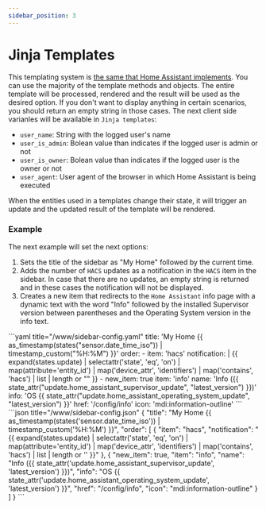 ```yaml
---
sidebar_position: 3
---
```



# Jinja Templates

This templating system is [the same that Home Assistant implements](https://www.home-assistant.io/docs/configuration/templating). You can use the majority of the template methods and objects. The entire template will be processed, rendered and the result will be used as the desired option. If you don't want to display anything in certain scenarios, you should return an empty string in those cases. The next client side varianles will be available in `Jinja templates`:

* `user_name`: String with the logged user's name
* `user_is_admin`: Bolean value than indicates if the logged user is admin or not
* `user_is_owner`: Bolean value than indicates if the logged user is the owner or not
* `user_agent`: User agent of the browser in which Home Assistant is being executed

When the entities used in a templates change their state, it will trigger an update and the updated result of the template will be rendered.

### Example

The next example will set the next options:

1. Sets the title of the sidebar as "My Home" followed by the current time.
2. Adds the number of `HACS` updates as a notification in the `HACS` item in the sidebar. In case that there are no updates, an empty string is returned and in these cases the notification will not be displayed.
3. Creates a new item that redirects to the `Home Assistant` info page with a dynamic text with the word "Info" followed by the installed Supervisor version between parentheses and the Operating System version in the info text.

<Tabs>
  <TabItem value="yaml" label="YAML" default>
    ```yaml title="<config directory>/www/sidebar-config.yaml"
    title: 'My Home {{ as_timestamp(states("sensor.date_time_iso")) | timestamp_custom("%H:%M") }}'
    order:
      - item: 'hacs'
        notification: |
          {{
            expand(states.update)
            | selectattr('state', 'eq', 'on')
            | map(attribute='entity_id')
            | map('device_attr', 'identifiers')
            | map('contains', 'hacs')
            | list
            | length or ""
          }}
      - new_item: true
        item: 'info'
        name: 'Info ({{ state_attr("update.home_assistant_supervisor_update", "latest_version") }})'
        info: 'OS {{ state_attr("update.home_assistant_operating_system_update", "latest_version") }}'
        href: '/config/info'
        icon: 'mdi:information-outline'
    ```
  </TabItem>
  <TabItem value="json" label="JSON">
    ```json title="<config directory>/www/sidebar-config.json"
    {
      "title": "My Home {{ as_timestamp(states('sensor.date_time_iso')) | timestamp_custom('%H:%M') }}",
      "order": [
        {
          "item": "hacs",
          "notification": "{{ expand(states.update) | selectattr('state', 'eq', 'on') | map(attribute='entity_id') | map('device_attr', 'identifiers') | map('contains', 'hacs') | list | length or '' }}"
        },
        {
          "new_item": true,
          "item": "info",
          "name": "Info ({{ state_attr('update.home_assistant_supervisor_update', 'latest_version') }})",
          "info": "OS {{ state_attr('update.home_assistant_operating_system_update', 'latest_version') }}",
          "href": "/config/info",
          "icon": "mdi:information-outline"
        }
      ]
    }
    ```
  </TabItem>
</Tabs>